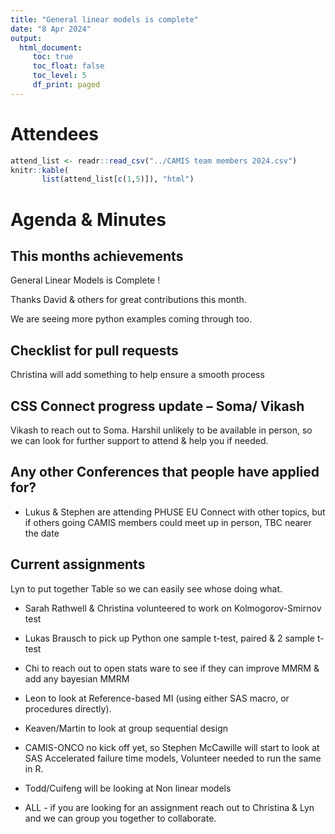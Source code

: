 ```yaml
---
title: "General linear models is complete"
date: "8 Apr 2024"
output:
  html_document: 
     toc: true
     toc_float: false
     toc_level: 5
     df_print: paged
---
```


# Attendees

```r
attend_list <- readr::read_csv("../CAMIS team members 2024.csv")
knitr::kable(
       list(attend_list[c(1,5)]), "html")
```

# Agenda & Minutes

## This months achievements

General Linear Models is Complete !

Thanks David & others for great contributions this month.

We are seeing more python examples coming through too.

## Checklist for pull requests

Christina will add something to help ensure a smooth process

## CSS Connect progress update -- Soma/ Vikash

Vikash to reach out to Soma. Harshil unlikely to be available in person, so we can look for further support to attend & help you if needed.

## Any other Conferences that people have applied for?

-   Lukus & Stephen are attending PHUSE EU Connect with other topics, but if others going CAMIS members could meet up in person, TBC nearer the date

## Current assignments

Lyn to put together Table so we can easily see whose doing what.

-   Sarah Rathwell & Christina volunteered to work on Kolmogorov-Smirnov test

-   Lukas Brausch to pick up Python one sample t-test, paired & 2 sample t-test

-   Chi to reach out to open stats ware to see if they can improve MMRM & add any bayesian MMRM

-   Leon to look at Reference-based MI (using either SAS macro, or procedures directly).

-   Keaven/Martin to look at group sequential design

-   CAMIS-ONCO no kick off yet, so Stephen McCawille will start to look at SAS Accelerated failure time models, Volunteer needed to run the same in R.

-   Todd/Cuifeng will be looking at Non linear models

-   ALL - if you are looking for an assignment reach out to Christina & Lyn and we can group you together to collaborate.
